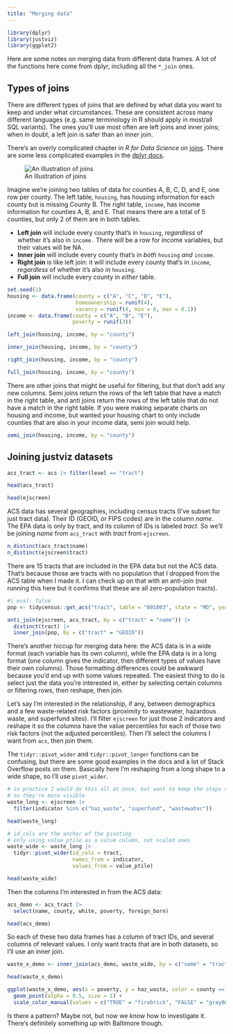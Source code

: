 ```yaml
---
title: "Merging data"
---
```


```r
library(dplyr)
library(justviz)
library(ggplot2)
```

Here are some notes on merging data from different data frames. A lot of the functions here come from dplyr, including all the `*_join` ones.


## Types of joins

There are different types of joins that are defined by what data you want to keep and under what circumstances. These are consistent across many different languages (e.g. same terminology in R should apply in most/all SQL variants). The ones you'll use most often are left joins and inner joins; when in doubt, a left join is safer than an inner join.

There's an overly complicated chapter in _R for Data Science_ on [joins](https://r4ds.hadley.nz/joins.html). There are some less complicated examples in the [dplyr docs](https://dplyr.tidyverse.org/reference/mutate-joins.html#ref-examples).

![An illustration of joins](https://learnsql.com/blog/learn-and-practice-sql-joins/2.png){fig-alt="A diagram from LearnSQL.com illustrating left joins, right joins, inner joins, and full joins as Venn diagrams between two tables."}

Imagine we're joining two tables of data for counties A, B, C, D, and E, one row per county. The left table, `housing`, has housing information for each county but is missing County B. The right table, `income`, has income information for counties A, B, and E. That means there are a total of 5 counties, but only 2 of them are in both tables.

* __Left join__ will include every county that's in `housing`, _regardless_ of whether it's also in `income.` There will be a row for income variables, but their values will be NA.
* __Inner join__ will include every county that's in _both_ `housing` _and_ `income`.
* __Right join__ is like left join: it will include every county that's in `income`, _regardless_ of whether it's also in `housing`.
* __Full join__ will include every county in _either_ table.

```r
set.seed(1)
housing <- data.frame(county = c("A", "C", "D", "E"), 
                      homeownership = runif(4),
                      vacancy = runif(4, min = 0, max = 0.1))
income <- data.frame(county = c("A", "B", "E"), 
                     poverty = runif(3))

left_join(housing, income, by = "county")

inner_join(housing, income, by = "county")

right_join(housing, income, by = "county")

full_join(housing, income, by = "county")
```

There are other joins that might be useful for filtering, but that don't add any new columns. Semi joins return the rows of the left table that have a match in the right table, and anti joins return the rows of the left table that do not have a match in the right table. If you were making separate charts on housing and income, but wanted your housing chart to only include counties that are also in your income data, semi join would help.

```r
semi_join(housing, income, by = "county")
```


## Joining justviz datasets

```r
acs_tract <- acs |> filter(level == "tract")

head(acs_tract)

head(ejscreen)
```

ACS data has several geographies, including census tracts (I've subset for just tract data). Their ID (GEOID, or FIPS codes) are in the column _name_. The EPA data is only by tract, and its column of IDs is labeled _tract_. So we'll be joining _name_ from `acs_tract` with _tract_ from `ejscreen`.

```r
n_distinct(acs_tract$name)
n_distinct(ejscreen$tract)
```

There are 15 tracts that are included in the EPA data but not the ACS data. That's because those are tracts with no population that I dropped from the ACS table when I made it. I can check up on that with an anti-join (not running this here but it confirms that these are all zero-population tracts).

```r
#| eval: false
pop <- tidycensus::get_acs("tract", table = "B01003", state = "MD", year = 2022)

anti_join(ejscreen, acs_tract, by = c("tract" = "name")) |>
  distinct(tract) |>
  inner_join(pop, by = c("tract" = "GEOID"))
```

There's another hiccup for merging data here: the ACS data is in a wide format (each variable has its own column), while the EPA data is in a long format (one column gives the indicator, then different types of values have their own columns). Those formatting differences could be awkward because you'd end up with some values repeated. The easiest thing to do is select just the data you're interested in, either by selecting certain columns or filtering rows, then reshape, then join.

Let's say I'm interested in the relationship, if any, between demographics and a few waste-related risk factors (proximity to wastewater, hazardous waste, and superfund sites). I'll filter `ejscreen` for just those 2 indicators and reshape it so the columns have the value percentiles for each of those two risk factors (not the adjusted percentiles). Then I'll select the columns I want from `acs`, then join them. 

The `tidyr::pivot_wider` and `tidyr::pivot_longer` functions can be confusing, but there are some good examples in the docs and a lot of Stack Overflow posts on them. Basically here I'm reshaping from a long shape to a wide shape, so I'll use `pivot_wider`.

```r
# in practice I would do this all at once, but want to keep the steps separate
# so they're more visible
waste_long <- ejscreen |>
  filter(indicator %in% c("haz_waste", "superfund", "wastewater"))

head(waste_long)

# id_cols are the anchor of the pivoting
# only using value_ptile as a value column, not scaled ones
waste_wide <- waste_long |> 
  tidyr::pivot_wider(id_cols = tract, 
                     names_from = indicator, 
                     values_from = value_ptile)

head(waste_wide)
```

Then the columns I'm interested in from the ACS data:

```r
acs_demo <- acs_tract |>
  select(name, county, white, poverty, foreign_born)

head(acs_demo)
```

So each of these two data frames has a column of tract IDs, and several columns of relevant values. I only want tracts that are in both datasets, so I'll use an inner join.

```r
waste_x_demo <- inner_join(acs_demo, waste_wide, by = c("name" = "tract"))

head(waste_x_demo)
```

```r
ggplot(waste_x_demo, aes(x = poverty, y = haz_waste, color = county == "Baltimore city")) +
  geom_point(alpha = 0.5, size = 1) +
  scale_color_manual(values = c("TRUE" = "firebrick", "FALSE" = "gray60"))
```

Is there a pattern? Maybe not, but now we know how to investigate it. There's definitely something up with Baltimore though.


